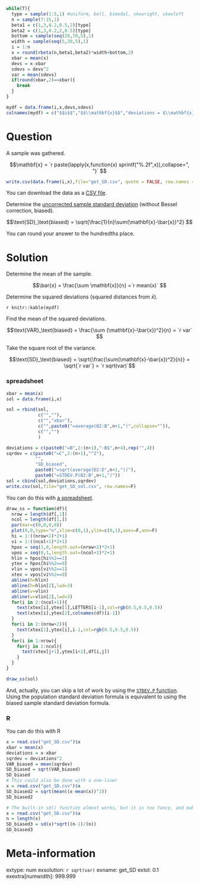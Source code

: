 ```r
while(T){
  type = sample(1:5,1) #uniform, bell, bimodal, skewright, skewleft
  n = sample(7:15,1)
  beta1 = c(1,3,0.2,0.5,2)[type]
  beta2 = c(1,3,0.2,2,0.5)[type]
  bottom = sample(seq(20,70,5),1)
  width = sample(seq(5,30,5),1)
  i = 1:n
  x = round(rbeta(n,beta1,beta2)*width+bottom,2)
  xbar = mean(x)
  devs = x-xbar
  sdevs = devs^2
  var = mean(sdevs)
  if(round(xbar,2)==xbar){
    break
  }
}

mydf = data.frame(i,x,devs,sdevs)
colnames(mydf) = c("$$i$$","$$\\mathbf{x}$$","deviations = $\\mathbf{x}-\\bar{x}$","SqrDev = $(\\mathbf{x}-\\bar{x})^2$")
```


Question
========

A sample was gathered. 

$$\mathbf{x} = `r paste(lapply(x,function(x) sprintf("%.2f",x)),collapse=", ")` $$


```r
write.csv(data.frame(i,x),file="get_SD.csv", quote = FALSE, row.names = FALSE)
```

You can download the data as a [CSV file](get_SD.csv).

Determine the [uncorrected sample standard deviation](https://en.wikipedia.org/wiki/Standard_deviation#Uncorrected_sample_standard_deviation){target="blank"} (without Bessel correction, biased).  

$$\text{SD}_\text{biased} = \sqrt{\frac{1}{n}\sum(\mathbf{x}-\bar{x})^2} $$

You can round your answer to the hundredths place.



Solution
========

Determine the mean of the sample.

$$\bar{x} = \frac{\sum \mathbf{x}}{n} =`r mean(x)` $$

Determine the squared deviations (squared distances from $\bar{x}$).

`r knitr::kable(mydf)`


Find the mean of the squared deviations.

$$\text{VAR}_\text{biased} = \frac{\sum (\mathbf{x}-\bar{x})^2}{n} = `r var` $$

Take the square root of the variance.

$$\text{SD}_\text{biased} = \sqrt{\frac{\sum(\mathbf{x}-\bar{x})^2}{n}} = \sqrt{`r var`} = `r sqrt(var)`$$

### spreadsheet

```r
xbar = mean(x)
sol = data.frame(i,x)

sol = rbind(sol,
            c("",""),
            c("","xbar"),
            c("",paste0("=average(B2:B",n+1,")",collapse="")),
            c("","")
            )

deviations = c(paste0("=B",2:(n+1),"-B$",n+4),rep("",4))
sqrdev = c(paste0("=C",2:(n+1),"^2"),
           "",
           "SD_biased",
           paste0("=sqrt(average(D2:D",n+1,"))"),
           paste0("=STDEV.P(B2:B",n+1,")"))
sol = cbind(sol,deviations,sqrdev)
write.csv(sol,file="get_SD_sol.csv", row.names=F)
```

You can do this with [a spreadsheet](get_SD_sol.csv).

```r
draw_ss = function(df){
  nrow = length(df[,1])
  ncol = length(df[1,])
  par(mar=c(0,0,0,0))
  plot(0,0,type="n",xlim=c(0,1),ylim=c(0,1),axes=F,ann=F)
  hi = 1:((nrow+2)*2+1)
  vi = 1:((ncol+1)*2+1)
  hpos = seq(1,0,length.out=(nrow+2)*2+1)
  vpos = seq(0,1,length.out=(ncol+1)*2+1)
  hlin = hpos[hi%%2==1]
  ytex = hpos[hi%%2==0]
  vlin = vpos[vi%%2==1]
  xtex = vpos[vi%%2==0]
  abline(h=hlin)
  abline(h=hlin[2],lwd=3)
  abline(v=vlin)
  abline(v=vlin[2],lwd=3)
  for(i in 2:(ncol+1)){
    text(xtex[i],ytex[1],LETTERS[i-1],col=rgb(0.5,0.5,0.5))
    text(xtex[i],ytex[2],colnames(df)[i-1])
  }    
  for(i in 2:(nrow+2)){
    text(xtex[1],ytex[i],i-1,col=rgb(0.5,0.5,0.5))
  }
  for(i in 1:nrow){
    for(j in 1:ncol){
      text(xtex[j+1],ytex[i+2],df[i,j])
    }
  }
}

draw_ss(sol)
```

And, actually, you can skip a lot of work by using the [`STDEV.P` function](https://wiki.openoffice.org/wiki/Documentation/How_Tos/Calc:_STDEVP_function){target="blank"}. Using the population standard deviation formula is equivalent to using the biased sample standard deviation formula.


### R

You can do this with R

```r
x = read.csv("get_SD.csv")$x
xbar = mean(x)
deviations = x-xbar
sqrdev = deviations^2
VAR_biased = mean(sqrdev)
SD_biased = sqrt(VAR_biased)
SD_biased
# This could also be done with a one-liner
x = read.csv("get_SD.csv")$x
SD_biased2 = sqrt(mean((x-mean(x))^2))
SD_biased2

# The built-in sd() function almost works, but it is too fancy, and makes a Bessel correction. To use it, we need to undo the Bessel correction.
x = read.csv("get_SD.csv")$x
n = length(x)
SD_biased3 = sd(x)*sqrt((n-1)/(n))
SD_biased3
```


Meta-information
================
extype: num
exsolution: `r sqrt(var)`
exname: get_SD
extol: 0.1
exextra[numwidth]: 999.999
